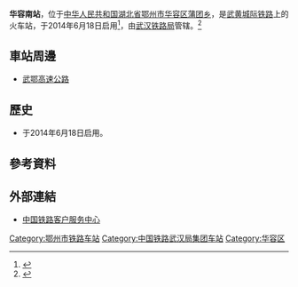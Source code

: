 {{Infobox China railway station
|车站名称 = 华容南站
|图片 = 
|图片介绍 = 
|其他名称 =
|车站拼音 = Huarongnan
|英文名称 = Huarongnan Railway Station
|车站代码 = 
|电报码 = KRN
|拼音码 = HRN
|车站地址 = [[湖北省|湖北省]][[鄂州市|鄂州市]][[华容区|华容区]][[蒲团乡|蒲团乡]]
|归属 = [[武汉铁路局|武汉铁路局]]
|车站等级 = 
|线路 = [[武黄城际铁路|武黄城际铁路]]
|月台数目 = 
|股道数目 = 
|坐标 = {{coord|30|26|56.13|N|114|46|8.32|E|display=inline,title}}
}}
'''华容南站'''，位于[[中华人民共和国|中华人民共和国]][[湖北省|湖北省]][[鄂州市|鄂州市]][[华容区|华容区]][[蒲团乡|蒲团乡]]，是[[武黄城际铁路|武黄城际铁路]]上的火车站，于2014年6月18日启用<ref>{{Cite web |url=http://search.huochepiao.com/huochezhan/jieshao/3932.htm |title=华容南火车站介绍 |accessdate=2017-01-16 |archive-date=2016-08-02 |archive-url=https://web.archive.org/web/20160802035737/http://search.huochepiao.com/huochezhan/jieshao/3932.htm |dead-url=no }}</ref>，由[[武汉铁路局|武汉铁路局]]管辖。<ref>{{Cite web |url=http://wh.leju.com/news/2013-08-29/07303524203.shtml |title=交通先行 城铁带活小城镇 |access-date=2017-01-16 |archive-date=2019-10-13 |archive-url=https://web.archive.org/web/20191013050502/https://wh.leju.com/news/2013-08-29/07303524203.shtml |dead-url=yes }}</ref>
==車站周邊==
* [[武鄂高速公路|武鄂高速公路]]

==歷史==
* 于2014年6月18日启用。
==參考資料==
{{reflist}}
==外部連結==
* [http://www.12306.cn/mormhweb/ 中国铁路客户服务中心]{{Wayback|url=http://www.12306.cn/mormhweb/ |date=20180205163941 }}
{{China-rail-stub}}
{{武黄城际铁路}}
[[Category:鄂州市铁路车站|Category:鄂州市铁路车站]]
[[Category:中国铁路武汉局集团车站|Category:中国铁路武汉局集团车站]]
[[Category:华容区|Category:华容区]]
{{武九客运专线}}
{{鄂州市}}